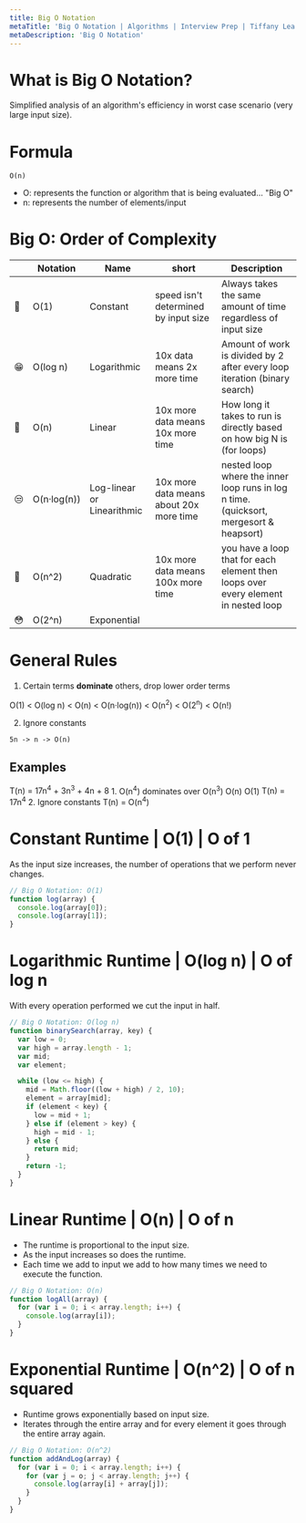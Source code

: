 ```yaml
---
title: Big O Notation
metaTitle: 'Big O Notation | Algorithms | Interview Prep | Tiffany Lea'
metaDescription: 'Big O Notation'
---
```


# What is Big O Notation?

Simplified analysis of an algorithm's efficiency in worst case scenario (very large input size).

# Formula

```
O(n)
```

- O: represents the function or algorithm that is being evaluated... "Big O"
- n: represents the number of elements/input

# Big O: Order of Complexity

|     | Notation    | Name                       | short                                   | Description                                                                            |
| --- | ----------- | -------------------------- | --------------------------------------- | -------------------------------------------------------------------------------------- |
| 🤩  | O(1)        | Constant                   | speed isn't determined by input size    | Always takes the same amount of time regardless of input size                          |
| 😁  | O(log n)    | Logarithmic                | 10x data means 2x more time             | Amount of work is divided by 2 after every loop iteration (binary search)              |  |
| 🙂  | O(n)        | Linear                     | 10x more data means 10x more time       | How long it takes to run is directly based on how big N is (for loops)                 |
| 😒  | O(n·log(n)) | Log-linear or Linearithmic | 10x more data means about 20x more time | nested loop where the inner loop runs in log n time. (quicksort, mergesort & heapsort) |
| 😬  | O(n^2)      | Quadratic                  | 10x more data means 100x more time      | you have a loop that for each element then loops over every element in nested loop     |
| 😳  | O(2^n)      | Exponential                |                                         |                                                                                        |

# General Rules

1. Certain terms **dominate** others, drop lower order terms

<CodeWithHtml>
  O(1) &lt; O(log n) &lt; O(n) &lt; O(n·log(n)) &lt; O(n<sup>2</sup>) &lt; O(2<sup>n</sup>) &lt;
  O(n!)
</CodeWithHtml>

2. Ignore constants

```
5n -> n -> O(n)
```

## Examples

<CodeWithHtml>
  T(n) = 17n<sup>4</sup> + 3n<sup>3</sup> + 4n + 8
</CodeWithHtml>
1. O(n<sup>4</sup>) dominates over O(n<sup>3</sup>) O(n) O(1)
<CodeWithHtml>
  T(n) = 17n<sup>4</sup>
</CodeWithHtml>
2. Ignore constants
<CodeWithHtml>
  T(n) = O(n<sup>4</sup>)
</CodeWithHtml>

# Constant Runtime | O(1) | O of 1

As the input size increases, the number of operations that we perform never changes.

```javascript
// Big O Notation: O(1)
function log(array) {
  console.log(array[0]);
  console.log(array[1]);
}
```

# Logarithmic Runtime | O(log n) | O of log n

With every operation performed we cut the input in half.

```javascript
// Big O Notation: O(log n)
function binarySearch(array, key) {
  var low = 0;
  var high = array.length - 1;
  var mid;
  var element;

  while (low <= high) {
    mid = Math.floor((low + high) / 2, 10);
    element = array[mid];
    if (element < key) {
      low = mid + 1;
    } else if (element > key) {
      high = mid - 1;
    } else {
      return mid;
    }
    return -1;
  }
}
```

# Linear Runtime | O(n) | O of n

- The runtime is proportional to the input size.
- As the input increases so does the runtime.
- Each time we add to input we add to how many times we need to execute the function.

```javascript
// Big O Notation: O(n)
function logAll(array) {
  for (var i = 0; i < array.length; i++) {
    console.log(array[i]);
  }
}
```

# Exponential Runtime | O(n^2) | O of n squared

- Runtime grows exponentially based on input size.
- Iterates through the entire array and for every element it goes through the entire array again.

```javascript
// Big O Notation: O(n^2)
function addAndLog(array) {
  for (var i = 0; i < array.length; i++) {
    for (var j = o; j < array.length; j++) {
      console.log(array[i] + array[j]);
    }
  }
}
```
